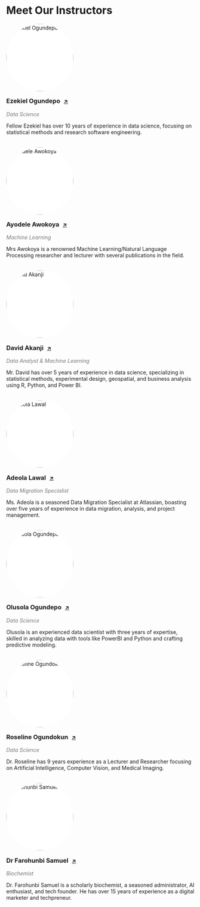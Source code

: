 # Meet Our Instructors

<!-- Instructor 1 -->

::: {style="margin-bottom:2rem;"}
<img src="images/ezekiel1.png" alt="Ezekiel Ogundepo" style="
         width: 180px;
         aspect-ratio: 1 / 1;
         border-radius: 50%;
         object-fit: contain;
         background-color: #fff;
       "/>

<h3 style="margin: 0.5rem 0 0.25rem;">

Ezekiel Ogundepo <a href="https://www.linkedin.com/in/gbganalyst" 
       target="_blank" 
       style="font-size:0.9rem; margin-left:0.35rem;">↗</a>

</h3>

<em style="color: #777;">Data Science</em>

<p style="margin-top:0.5rem;">

Fellow Ezekiel has over 10 years of experience in data science, focusing on statistical methods and research software engineering.

</p>
:::

<!-- Instructor 2 -->

::: {style="margin-bottom:2rem;"}
<img src="images/ayodele.jpg" alt="Ayodele Awokoya" style="
         width: 180px;
         aspect-ratio: 1 / 1;
         border-radius: 50%;
         object-fit: contain;
         background-color: #fff;
       "/>

<h3 style="margin: 0.5rem 0 0.25rem;">

Ayodele Awokoya <a href="https://www.linkedin.com/in/ayodeleawokoya/" 
       target="_blank" 
       style="font-size:0.9rem; margin-left:0.35rem;">↗</a>

</h3>

<em style="color: #777;">Machine Learning</em>

<p style="margin-top:0.5rem;">

Mrs Awokoya is a renowned Machine Learning/Natural Language Processing researcher and lecturer with several publications in the field.

</p>
:::

<!-- Instructor 3 -->

::: {style="margin-bottom:2rem;"}
<img src="images/david.jpg" alt="David Akanji" style="
         width: 180px;
         aspect-ratio: 1 / 1;
         border-radius: 50%;
         object-fit: contain;
         background-color: #fff;
       "/>

<h3 style="margin: 0.5rem 0 0.25rem;">

David Akanji <a href="https://www.linkedin.com/in/davidakanjii" 
       target="_blank" 
       style="font-size:0.9rem; margin-left:0.35rem;">↗</a>

</h3>

<em style="color: #777;">Data Analyst & Machine Learning</em>

<p style="margin-top:0.5rem;">

Mr. David has over 5 years of experience in data science, specializing in statistical methods, experimental design, geospatial, and business analysis using R, Python, and Power BI.

</p>
:::

<!-- Instructor 4 -->

::: {style="margin-bottom:2rem;"}
<img src="images/adeola.jpg" alt="Adeola Lawal" style="
         width: 180px;
         aspect-ratio: 1 / 1;
         border-radius: 50%;
         object-fit: contain;
         background-color: #fff;
       "/>

<h3 style="margin: 0.5rem 0 0.25rem;">

Adeola Lawal <a href="https://www.linkedin.com/in/adeola-lawal/" 
       target="_blank" 
       style="font-size:0.9rem; margin-left:0.35rem;">↗</a>

</h3>

<em style="color: #777;">Data Migration Specialist</em>

<p style="margin-top:0.5rem;">

Ms. Adeola is a seasoned Data Migration Specialist at Atlassian, boasting over five years of experience in data migration, analysis, and project management.

</p>
:::

<!-- Instructor 5 -->

::: {style="margin-bottom:2rem;"}
<img src="images/sola.jpg" alt="Olusola Ogundepo" style="
         width: 180px;
         aspect-ratio: 1 / 1;
         border-radius: 50%;
         object-fit: contain;
         background-color: #fff;
       "/>

<h3 style="margin: 0.5rem 0 0.25rem;">

Olusola Ogundepo <a href="https://www.linkedin.com/in/comsavvy" 
       target="_blank" 
       style="font-size:0.9rem; margin-left:0.35rem;">↗</a>

</h3>

<em style="color: #777;">Data Science</em>

<p style="margin-top:0.5rem;">

Olusola is an experienced data scientist with three years of expertise, skilled in analyzing data with tools like PowerBI and Python and crafting predictive modeling.

</p>
:::

<!-- Instructor 6 -->

::: {style="margin-bottom:2rem;"}
<img src="images/roseline.jpg" alt="Roseline Ogundokun" style="
         width: 180px;
         aspect-ratio: 1 / 1;
         border-radius: 50%;
         object-fit: contain;
         background-color: #fff;
       "/>

<h3 style="margin: 0.5rem 0 0.25rem;">

Roseline Ogundokun <a href="https://www.linkedin.com/in/roseline-ogundokun-ph-d-67ab83121" 
       target="_blank" 
       style="font-size:0.9rem; margin-left:0.35rem;">↗</a>

</h3>

<em style="color: #777;">Data Science</em>

<p style="margin-top:0.5rem;">

Dr. Roseline has 9 years experience as a Lecturer and Researcher focusing on Artificial Intelligence, Computer Vision, and Medical Imaging.

</p>
:::

<!-- Instructor 7 -->

::: {style="margin-bottom:2rem;"}
<img src="images/sam.jpg" alt="Farohunbi Samuel" style="
         width: 180px;
         aspect-ratio: 1 / 1;
         border-radius: 50%;
         object-fit: contain;
         background-color: #fff;
       "/>

<h3 style="margin: 0.5rem 0 0.25rem;">

Dr Farohunbi Samuel <a href="https://www.linkedin.com/in/samuel-farohunbi/" 
       target="_blank" 
       style="font-size:0.9rem; margin-left:0.35rem;">↗</a>

</h3>

<em style="color: #777;">Biochemist</em>

<p style="margin-top:0.5rem;">

Dr. Farohunbi Samuel is a scholarly biochemist, a seasoned administrator, AI enthusiast, and tech founder. He has over 15 years of experience as a digital marketer and techpreneur.

</p>
:::
